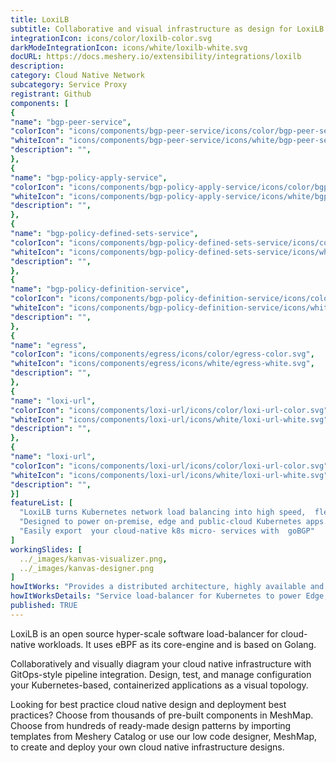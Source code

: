```yaml
---
title: LoxiLB
subtitle: Collaborative and visual infrastructure as design for LoxiLB
integrationIcon: icons/color/loxilb-color.svg
darkModeIntegrationIcon: icons/white/loxilb-white.svg
docURL: https://docs.meshery.io/extensibility/integrations/loxilb
description: 
category: Cloud Native Network
subcategory: Service Proxy
registrant: Github
components: [
{
"name": "bgp-peer-service",
"colorIcon": "icons/components/bgp-peer-service/icons/color/bgp-peer-service-color.svg",
"whiteIcon": "icons/components/bgp-peer-service/icons/white/bgp-peer-service-white.svg",
"description": "",
},
{
"name": "bgp-policy-apply-service",
"colorIcon": "icons/components/bgp-policy-apply-service/icons/color/bgp-policy-apply-service-color.svg",
"whiteIcon": "icons/components/bgp-policy-apply-service/icons/white/bgp-policy-apply-service-white.svg",
"description": "",
},
{
"name": "bgp-policy-defined-sets-service",
"colorIcon": "icons/components/bgp-policy-defined-sets-service/icons/color/bgp-policy-defined-sets-service-color.svg",
"whiteIcon": "icons/components/bgp-policy-defined-sets-service/icons/white/bgp-policy-defined-sets-service-white.svg",
"description": "",
},
{
"name": "bgp-policy-definition-service",
"colorIcon": "icons/components/bgp-policy-definition-service/icons/color/bgp-policy-definition-service-color.svg",
"whiteIcon": "icons/components/bgp-policy-definition-service/icons/white/bgp-policy-definition-service-white.svg",
"description": "",
},
{
"name": "egress",
"colorIcon": "icons/components/egress/icons/color/egress-color.svg",
"whiteIcon": "icons/components/egress/icons/white/egress-white.svg",
"description": "",
},
{
"name": "loxi-url",
"colorIcon": "icons/components/loxi-url/icons/color/loxi-url-color.svg",
"whiteIcon": "icons/components/loxi-url/icons/white/loxi-url-white.svg",
"description": "",
},
{
"name": "loxi-url",
"colorIcon": "icons/components/loxi-url/icons/color/loxi-url-color.svg",
"whiteIcon": "icons/components/loxi-url/icons/white/loxi-url-white.svg",
"description": "",
}]
featureList: [
  "LoxiLB turns Kubernetes network load balancing into high speed,  flexible and programmable LB services.",
  "Designed to power on-premise, edge and public-cloud Kubernetes apps.",
  "Easily export  your cloud-native k8s micro- services with  goBGP"
]
workingSlides: [
  ../_images/kanvas-visualizer.png,
  ../_images/kanvas-designer.png
]
howItWorks: "Provides a distributed architecture, highly available and scalable load balancer in bare metal servers. Reduce fail over time with fast sync-up mechanism."
howItWorksDetails: "Service load-balancer for Kubernetes to power Edge, 5G, IoT, XaaS Apps ​"
published: TRUE
---
```

<p>
LoxiLB is an open source hyper-scale software load-balancer for cloud-native workloads. It uses eBPF as its core-engine and is based on Golang. 
</p>
<p>
    Collaboratively and visually diagram your cloud native infrastructure with GitOps-style pipeline integration. Design, test, and manage configuration your Kubernetes-based, containerized applications as a visual topology.
</p>
<p>
    Looking for best practice cloud native design and deployment best practices? Choose from thousands of pre-built components in MeshMap. Choose from hundreds of ready-made design patterns by importing templates from Meshery Catalog or use our low code designer, MeshMap, to create and deploy your own cloud native infrastructure designs.
</p>
